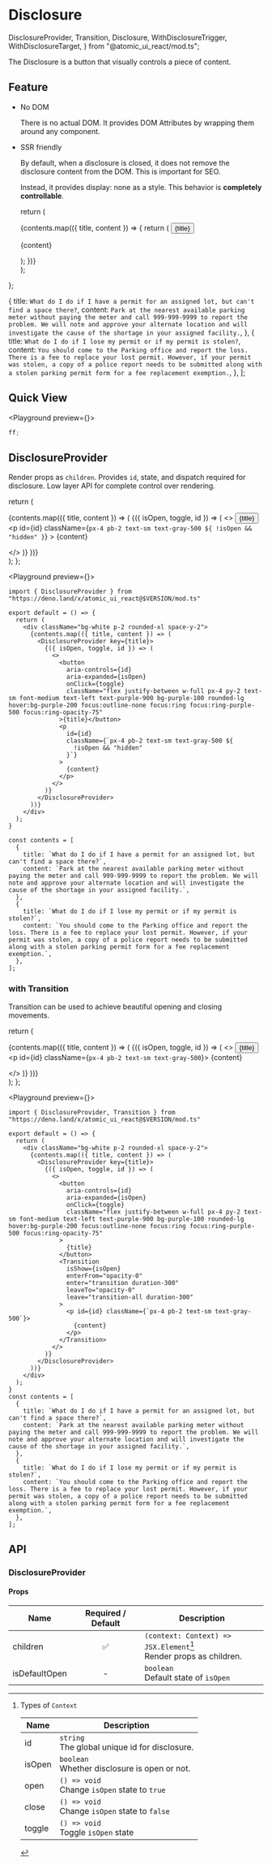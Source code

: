 # Disclosure

  DisclosureProvider,
  Transition,
  Disclosure,
  WithDisclosureTrigger,
  WithDisclosureTarget,
} from "@atomic_ui_react/mod.ts";

The Disclosure is a button that visually controls a piece of content.

## Feature

- No DOM

  There is no actual DOM. It provides DOM Attributes by wrapping them around any component.

- SSR friendly

  By default, when a disclosure is closed, it does not remove the disclosure content from the DOM. This is important for SEO.

  Instead, it provides display: none as a style. This behavior is **completely controllable**.

  return (
    <div className="bg-white p-2 rounded-xl space-y-2">
      {contents.map(({ title, content }) => {
        return (
          <Disclosure key={title}>
            <WithDisclosureTrigger>
              <button className="flex justify-between w-full px-4 py-2 text-sm font-medium text-left text-purple-900 bg-purple-100 rounded-lg hover:bg-purple-200 focus:outline-none focus:ring focus:ring-purple-500 focus:ring-opacity-75">
                {title}
              </button>
            </WithDisclosureTrigger>
            <WithDisclosureTarget>
              <p className="px-4 pb-2 text-sm text-gray-500">{content}</p>
            </WithDisclosureTarget>
          </Disclosure>
        );
      })}
    </div>
  );
};

  {
    title: `What do I do if I have a permit for an assigned lot, but can't find a space there?`,
    content: `Park at the nearest available parking meter without paying the meter and call 999-999-9999 to report the problem. We will note and approve your alternate location and will investigate the cause of the shortage in your assigned facility.`,
  },
  {
    title: `What do I do if I lose my permit or if my permit is stolen?`,
    content: `You should come to the Parking office and report the loss. There is a fee to replace your lost permit. However, if your permit was stolen, a copy of a police report needs to be submitted along with a stolen parking permit form for a fee replacement exemption.`,
  },
];

## Quick View

<Playground preview={<BasicExample />}>

```ts
ff;
```

</Playground>

## DisclosureProvider

Render props as `children`.
Provides `id`, state, and dispatch required for disclosure.
Low layer API for complete control over rendering.

  return (
    <div className="bg-white p-2 rounded-xl space-y-2">
      {contents.map(({ title, content }) => (
        <DisclosureProvider key={title}>
          {({ isOpen, toggle, id }) => (
            <>
              <button
                aria-controls={id}
                aria-expanded={isOpen}
                onClick={toggle}
                className="flex justify-between w-full px-4 py-2 text-sm font-medium text-left text-purple-900 bg-purple-100 rounded-lg hover:bg-purple-200 focus:outline-none focus:ring focus:ring-purple-500 focus:ring-opacity-75"
              >
                {title}
              </button>
              <p
                id={id}
                className={`px-4 pb-2 text-sm text-gray-500 ${
                  !isOpen && "hidden"
                }`}
              >
                {content}
              </p>
            </>
          )}
        </DisclosureProvider>
      ))}
    </div>
  );
};

<Playground preview={<DisclosureProviderBasicExample />}>

```tsx
import { DisclosureProvider } from "https://deno.land/x/atomic_ui_react@$VERSION/mod.ts"

export default = () => {
  return (
    <div className="bg-white p-2 rounded-xl space-y-2">
      {contents.map(({ title, content }) => (
        <DisclosureProvider key={title}>
          {({ isOpen, toggle, id }) => (
            <>
              <button
                aria-controls={id}
                aria-expanded={isOpen}
                onClick={toggle}
                className="flex justify-between w-full px-4 py-2 text-sm font-medium text-left text-purple-900 bg-purple-100 rounded-lg hover:bg-purple-200 focus:outline-none focus:ring focus:ring-purple-500 focus:ring-opacity-75"
              >{title}</button>
              <p
                id={id}
                className={`px-4 pb-2 text-sm text-gray-500 ${
                  !isOpen && "hidden"
                }`}
              >
                {content}
              </p>
            </>
          )}
        </DisclosureProvider>
      ))}
    </div>
  );
}

const contents = [
  {
    title: `What do I do if I have a permit for an assigned lot, but can't find a space there?`,
    content: `Park at the nearest available parking meter without paying the meter and call 999-999-9999 to report the problem. We will note and approve your alternate location and will investigate the cause of the shortage in your assigned facility.`,
  },
  {
    title: `What do I do if I lose my permit or if my permit is stolen?`,
    content: `You should come to the Parking office and report the loss. There is a fee to replace your lost permit. However, if your permit was stolen, a copy of a police report needs to be submitted along with a stolen parking permit form for a fee replacement exemption.`,
  },
];
```

</Playground>

### with Transition

Transition can be used to achieve beautiful opening and closing movements.

  return (
    <div className="bg-white p-2 rounded-xl space-y-2">
      {contents.map(({ title, content }) => (
        <DisclosureProvider key={title}>
          {({ isOpen, toggle, id }) => (
            <>
              <button
                aria-controls={id}
                aria-expanded={isOpen}
                onClick={toggle}
                className="flex justify-between w-full px-4 py-2 text-sm font-medium text-left text-purple-900 bg-purple-100 rounded-lg hover:bg-purple-200 focus:outline-none focus:ring focus:ring-purple-500 focus:ring-opacity-75"
              >
                {title}
              </button>
              <Transition
                isShow={isOpen}
                enterFrom="opacity-0"
                enter="transition duration-300"
                leaveTo="opacity-0"
                leave="transition-all duration-300"
              >
                <p id={id} className={`px-4 pb-2 text-sm text-gray-500`}>
                  {content}
                </p>
              </Transition>
            </>
          )}
        </DisclosureProvider>
      ))}
    </div>
  );
};

<Playground preview={<DisclosureProviderWithTransitionExample />}>

```tsx
import { DisclosureProvider, Transition } from "https://deno.land/x/atomic_ui_react@$VERSION/mod.ts"

export default = () => {
  return (
    <div className="bg-white p-2 rounded-xl space-y-2">
      {contents.map(({ title, content }) => (
        <DisclosureProvider key={title}>
          {({ isOpen, toggle, id }) => (
            <>
              <button
                aria-controls={id}
                aria-expanded={isOpen}
                onClick={toggle}
                className="flex justify-between w-full px-4 py-2 text-sm font-medium text-left text-purple-900 bg-purple-100 rounded-lg hover:bg-purple-200 focus:outline-none focus:ring focus:ring-purple-500 focus:ring-opacity-75"
              >
                {title}
              </button>
              <Transition
                isShow={isOpen}
                enterFrom="opacity-0"
                enter="transition duration-300"
                leaveTo="opacity-0"
                leave="transition-all duration-300"
              >
                <p id={id} className={`px-4 pb-2 text-sm text-gray-500`}>
                  {content}
                </p>
              </Transition>
            </>
          )}
        </DisclosureProvider>
      ))}
    </div>
  );
}
const contents = [
  {
    title: `What do I do if I have a permit for an assigned lot, but can't find a space there?`,
    content: `Park at the nearest available parking meter without paying the meter and call 999-999-9999 to report the problem. We will note and approve your alternate location and will investigate the cause of the shortage in your assigned facility.`,
  },
  {
    title: `What do I do if I lose my permit or if my permit is stolen?`,
    content: `You should come to the Parking office and report the loss. There is a fee to replace your lost permit. However, if your permit was stolen, a copy of a police report needs to be submitted along with a stolen parking permit form for a fee replacement exemption.`,
  },
];
```

</Playground>

## API

### DisclosureProvider

#### Props

| Name          | Required / Default | Description                                                            |
| ------------- | :----------------: | ---------------------------------------------------------------------- |
| children      | :white_check_mark: | `(context: Context) => JSX.Element`[^1]<br/> Render props as children. |
| isDefaultOpen |         -          | `boolean`<br/> Default state of `isOpen`                               |

[^1]: Types of `Context`

    | Name   | Description                                         |
    | ------ | --------------------------------------------------- |
    | id     | `string`<br />The global unique id for disclosure.  |
    | isOpen | `boolean`<br /> Whether disclosure is open or not.  |
    | open   | `() => void`<br /> Change `isOpen` state to `true`  |
    | close  | `() => void`<br /> Change `isOpen` state to `false` |
    | toggle | `() => void`<br/>Toggle `isOpen` state              |
